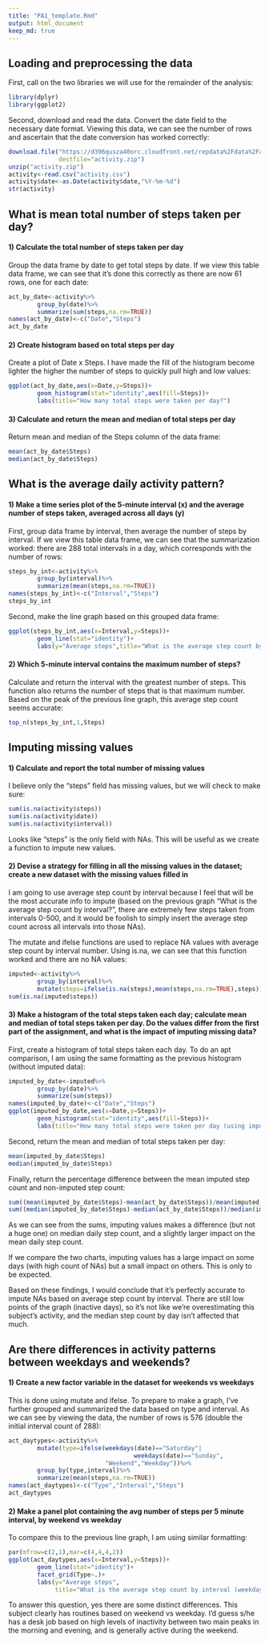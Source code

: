 ```yaml
---
title: "PA1_template.Rmd"
output: html_document
keep_md: true
---
```

## Loading and preprocessing the data

First, call on the two libraries we will use for the remainder of the analysis:
```r
library(dplyr)
library(ggplot2)
```

Second, download and read the data. Convert the date field to the necessary date format. Viewing this data, we can see the number of rows and ascertain that the date conversion has worked correctly:
```r
download.file("https://d396qusza40orc.cloudfront.net/repdata%2Fdata%2Factivity.zip",
              destfile="activity.zip")
unzip("activity.zip")
activity<-read.csv("activity.csv")
activity$date<-as.Date(activity$date,"%Y-%m-%d")
str(activity)
```

## What is mean total number of steps taken per day?

#### 1) Calculate the total number of steps taken per day

Group the data frame by date to get total steps by date. If we view this table data frame, we can see that it's done this correctly as there are now 61 rows, one for each date:
```r
act_by_date<-activity%>%
        group_by(date)%>%
        summarize(sum(steps,na.rm=TRUE))
names(act_by_date)<-c("Date","Steps")
act_by_date
```

#### 2) Create histogram based on total steps per day

Create a plot of Date x Steps. I have made the fill of the histogram become lighter the higher the number of steps to quickly pull high and low values:
```r
ggplot(act_by_date,aes(x=Date,y=Steps))+
        geom_histogram(stat="identity",aes(fill=Steps))+
        labs(title="How many total steps were taken per day?")
```

#### 3) Calculate and return the mean and median of total steps per day

Return mean and median of the Steps column of the data frame:
```r
mean(act_by_date$Steps)
median(act_by_date$Steps)
```

## What is the average daily activity pattern?

#### 1) Make a time series plot of the 5-minute interval (x) and the average number of steps taken, averaged across all days (y)

First, group data frame by interval, then average the number of steps by interval. If we view this table data frame, we can see that the summarization worked: there are 288 total intervals in a day, which corresponds with the number of rows:
```r
steps_by_int<-activity%>%
        group_by(interval)%>%
        summarize(mean(steps,na.rm=TRUE))
names(steps_by_int)<-c("Interval","Steps")
steps_by_int
```

Second, make the line graph based on this grouped data frame:
```r
ggplot(steps_by_int,aes(x=Interval,y=Steps))+
        geom_line(stat="identity")+
        labs(y="Average steps",title="What is the average step count by interval?")
```

#### 2) Which 5-minute interval contains the maximum number of steps?

Calculate and return the interval with the greatest number of steps. This function also returns the number of steps that is that maximum number. Based on the peak of the previous line graph, this average step count seems accurate:
```r
top_n(steps_by_int,1,Steps)
```

## Imputing missing values

#### 1) Calculate and report the total number of missing values

I believe only the "steps" field has missing values, but we will check to make sure:
```r
sum(is.na(activity$steps))
sum(is.na(activity$date))
sum(is.na(activity$interval))
```
Looks like "steps" is the only field with NAs. This will be useful as we create a function to impute new values.

#### 2) Devise a strategy for filling in all the missing values in the dataset; create a new dataset with the missing values filled in

I am going to use average step count by interval because I feel that will be the most accurate info to impute (based on the previous graph "What is the average step count by interval?", there are extremely few steps taken from intervals 0-500, and it would be foolish to simply insert the average step count across all intervals into those NAs). 

The mutate and ifelse functions are used to replace NA values with average step count by interval number. Using is.na, we can see that this function worked and there are no NA values:
```r
imputed<-activity%>%
        group_by(interval)%>%
        mutate(steps=ifelse(is.na(steps),mean(steps,na.rm=TRUE),steps))
sum(is.na(imputed$steps))
```

#### 3) Make a histogram of the total steps taken each day; calculate mean and median of total steps taken per day. Do the values differ from the first part of the assignment, and what is the impact of imputing missing data?

First, create a histogram of total steps taken each day. To do an apt comparison, I am using the same formatting as the previous histogram (without imputed data):
```r
imputed_by_date<-imputed%>%
        group_by(date)%>%
        summarize(sum(steps))
names(imputed_by_date)<-c("Date","Steps")
ggplot(imputed_by_date,aes(x=Date,y=Steps))+
        geom_histogram(stat="identity",aes(fill=Steps))+
        labs(title="How many total steps were taken per day (using imputed data)?")
```

Second, return the mean and median of total steps taken per day:
```r
mean(imputed_by_date$Steps)
median(imputed_by_date$Steps)
```

Finally, return the percentage difference between the mean imputed step count and non-imputed step count:
```r
sum((mean(imputed_by_date$Steps)-mean(act_by_date$Steps))/mean(imputed_by_date$Steps))
sum((median(imputed_by_date$Steps)-median(act_by_date$Steps))/median(imputed_by_date$Steps))
```

As we can see from the sums, imputing values makes a difference (but not a huge one) on median daily step count, and a slightly larger impact on the mean daily step count. 

If we compare the two charts, imputing values has a large impact on some days (with high count of NAs) but a small impact on others. This is only to be expected.

Based on these findings, I would conclude that it's perfectly accurate to impute NAs based on average step count by interval. There are still low points of the graph (inactive days), so it's not like we're overestimating this subject's activity, and the median step count by day isn't affected that much.

## Are there differences in activity patterns between weekdays and weekends?

#### 1) Create a new factor variable in the dataset for weekends vs weekdays

This is done using mutate and ifelse. To prepare to make a graph, I've further grouped and summarized the data based on type and interval. As we can see by viewing the data, the number of rows is 576 (double the initial interval count of 288):
```r
act_daytypes<-activity%>%
        mutate(type=ifelse(weekdays(date)=="Saturday"|
                                   weekdays(date)=="Sunday",
                           "Weekend","Weekday"))%>%
        group_by(type,interval)%>%
        summarize(mean(steps,na.rm=TRUE))
names(act_daytypes)<-c("Type","Interval","Steps")
act_daytypes
```

#### 2) Make a panel plot containing the avg number of steps per 5 minute interval, by weekend vs weekday

To compare this to the previous line graph, I am using similar formatting:
```r
par(mfrow=c(2,1),mar=c(4,4,4,2))
ggplot(act_daytypes,aes(x=Interval,y=Steps))+
        geom_line(stat="identity")+
        facet_grid(Type~.)+
        labs(y="Average steps",
             title="What is the average step count by interval (weekday vs weekend)?")
```

To answer this question, yes there are some distinct differences. This subject clearly has routines based on weekend vs weekday. I'd guess s/he has a desk job based on high levels of inactivity between two main peaks in the morning and evening, and is generally active during the weekend.